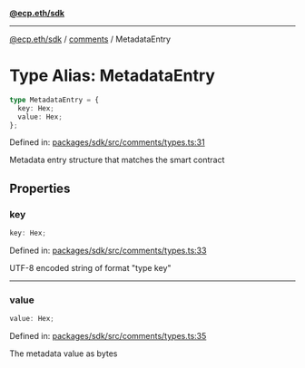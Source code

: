 [**@ecp.eth/sdk**](../../index.mdx)

***

[@ecp.eth/sdk](/sdk-reference/index.mdx) / [comments](/sdk-reference/comments/index.mdx) / MetadataEntry

# Type Alias: MetadataEntry

```ts
type MetadataEntry = {
  key: Hex;
  value: Hex;
};
```

Defined in: [packages/sdk/src/comments/types.ts:31](https://github.com/ecp-eth/comments-monorepo/blob/main/packages/sdk/src/comments/types.ts#L31)

Metadata entry structure that matches the smart contract

## Properties

### key

```ts
key: Hex;
```

Defined in: [packages/sdk/src/comments/types.ts:33](https://github.com/ecp-eth/comments-monorepo/blob/main/packages/sdk/src/comments/types.ts#L33)

UTF-8 encoded string of format "type key"

***

### value

```ts
value: Hex;
```

Defined in: [packages/sdk/src/comments/types.ts:35](https://github.com/ecp-eth/comments-monorepo/blob/main/packages/sdk/src/comments/types.ts#L35)

The metadata value as bytes

